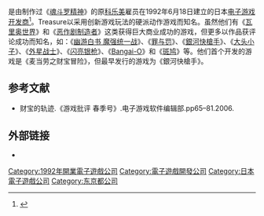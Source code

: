 {{NoteTA
| G1=Games
}}
{{Infobox company
| company_name=Treasure Co., Ltd.
| native_name = 株式会社トレジャー
| native_name_lang = ja
| company_logo= File:Treasure_logo.png
| logo_caption = 公司自1998年起使用的标志
| company_type=[[株式会社|株式会社]]
| foundation = 1992年6月19日
| location = 日本[[东京|东京]]
| key_people=前川正人（[[首席执行官|CEO]]）
| num_employees= 20－30人[http://www.gamasutra.com/view/feature/3896/games_the_way_they_want_catching_.php?page=5]
| industry=[[V电子游戏产业|电子游戏]]
| products=[[电子游戏|电子游戏]]
| homepage= {{URL|http://www.treasure-inc.co.jp/}}
}}

{{vgname2|Treasure|ja=株式会社トレジャー|aka=财宝}}是由制作过《[[魂斗罗精神|魂斗罗精神]]》的原[[科乐美|科乐美]]雇员在1992年6月18日建立的日本[[电子游戏开发商|电子游戏开发商]]<ref>{{cite web|url=http://www.treasure-inc.co.jp/corp/corp.html|title=Treasure Home Page - 会社概要|accessdate=2007-12-06|language=ja|archive-date=2016-10-10|archive-url=https://web.archive.org/web/20161010130659/http://treasure-inc.co.jp/corp/corp.html|dead-url=yes}}</ref>。Treasure以采用创新游戏玩法的硬派动作游戏而知名。虽然他们有《[[瓦里奥世界|瓦里奥世界]]》和《[[恶作剧制造者|恶作剧制造者]]》这类获得巨大商业成功的游戏，但更多以作品获评论成功而知名，如：《[[幽游白书_魔强统一战|幽游白书 魔强统一战]]》、《[[罪与罚_～地球的继承者～|罪与罚]]》、《[[銀河快槍手|銀河快槍手]]》、《[[大头小子|大头小子]]》、《[[外星战士|外星战士]]》、《[[闪亮银枪|闪亮银枪]]》、《[[Bangai-O|Bangai-O]]》和《[[斑鸠_(游戏)|斑鸠]]》等。他们首个开发的游戏是《麦当劳之财宝冒险》，但最早发行的游戏为《銀河快槍手》。

== 参考文献 ==
{{reflist}}
* 财宝的轨迹.《游戏批评 春季号》.电子游戏软件编辑部.pp65–81.2006.

== 外部链接 ==
* {{Official|http://www.treasure-inc.co.jp/}}{{ja}}

{{世嘉飒美控股系列}}
{{任天堂开发团队}}

{{DEFAULTSORT:Treasure}}
[[Category:1992年開業電子遊戲公司|Category:1992年開業電子遊戲公司]]
[[Category:電子遊戲開發公司|Category:電子遊戲開發公司]]
[[Category:日本電子遊戲公司|Category:日本電子遊戲公司]]
[[Category:东京都公司|Category:东京都公司]]

{{Japan-videogame-company-stub}}